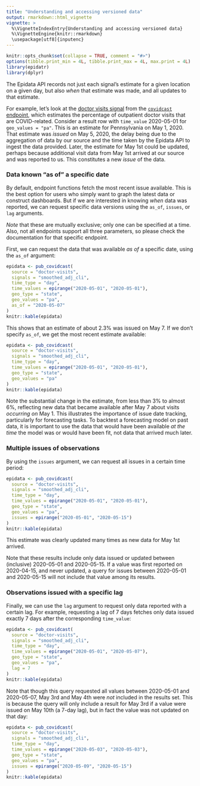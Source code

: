 ```yaml
---
title: "Understanding and accessing versioned data"
output: rmarkdown::html_vignette
vignette: >
  %\VignetteIndexEntry{Understanding and accessing versioned data}
  %\VignetteEngine{knitr::rmarkdown}
  \usepackage[utf8]{inputenc}
---
```


```r
knitr::opts_chunk$set(collapse = TRUE, comment = "#>")
options(tibble.print_min = 4L, tibble.print_max = 4L, max.print = 4L)
library(epidatr)
library(dplyr)
```


The Epidata API records not just each signal's estimate for a given location
on a given day, but also *when* that estimate was made, and all updates to that
estimate.

For example, let's look at the [doctor visits
signal](https://cmu-delphi.github.io/delphi-epidata/api/covidcast-signals/doctor-visits.html)
from the [`covidcast` endpoint](https://cmu-delphi.github.io/delphi-epidata/api/covidcast.html),
which estimates the percentage of outpatient doctor visits that are
COVID-related. Consider a result row with `time_value` 2020-05-01 for
`geo_values = "pa"`. This is an estimate for Pennsylvania on
May 1, 2020. That estimate was *issued* on May 5, 2020, the delay being due to
the aggregation of data by our source and the time taken by the Epidata API to
ingest the data provided. Later, the estimate for May 1st could be updated,
perhaps because additional visit data from May 1st arrived at our source and was
reported to us. This constitutes a new *issue* of the data.


### Data known "as of" a specific date

By default, endpoint functions fetch the most recent issue available. This
is the best option for users who simply want to graph the latest data or
construct dashboards. But if we are interested in knowing *when* data was
reported, we can request specific data versions using the `as_of`, `issues`, or
`lag` arguments.

_Note_ that these are mutually exclusive; only one can be specified
at a time. Also, not all endpoints support all three parameters, so please
check the documentation for that specific endpoint.

First, we can request the data that was available *as of* a specific date, using
the `as_of` argument:


```r
epidata <- pub_covidcast(
  source = "doctor-visits",
  signals = "smoothed_adj_cli",
  time_type = "day",
  time_values = epirange("2020-05-01", "2020-05-01"),
  geo_type = "state",
  geo_values = "pa",
  as_of = "2020-05-07"
)
knitr::kable(epidata)
```

This shows that an estimate of about 2.3% was issued on May 7. If we don't
specify `as_of`, we get the most recent estimate available:


```r
epidata <- pub_covidcast(
  source = "doctor-visits",
  signals = "smoothed_adj_cli",
  time_type = "day",
  time_values = epirange("2020-05-01", "2020-05-01"),
  geo_type = "state",
  geo_values = "pa"
)
knitr::kable(epidata)
```

Note the substantial change in the estimate, from less than 3% to almost 6%,
reflecting new data that became available after May 7 about visits *occurring on*
May 1. This illustrates the importance of issue date tracking, particularly
for forecasting tasks. To backtest a forecasting model on past data, it is
important to use the data that would have been available *at the time* the model
was or would have been fit, not data that arrived much later.


### Multiple issues of observations

By using the `issues` argument, we can request all issues in a certain time
period:

```r
epidata <- pub_covidcast(
  source = "doctor-visits",
  signals = "smoothed_adj_cli",
  time_type = "day",
  time_values = epirange("2020-05-01", "2020-05-01"),
  geo_type = "state",
  geo_values = "pa",
  issues = epirange("2020-05-01", "2020-05-15")
)
knitr::kable(epidata)
```

This estimate was clearly updated many times as new data for May 1st arrived.

Note that these results include only data issued or updated between
(inclusive) 2020-05-01 and 2020-05-15. If a value was first reported on
2020-04-15, and never updated, a query for issues between 2020-05-01 and
2020-05-15 will not include that value among its results.


### Observations issued with a specific lag

Finally, we can use the `lag` argument to request only data reported with a
certain lag. For example, requesting a lag of 7 days fetches only data issued
exactly 7 days after the corresponding `time_value`:

```r
epidata <- pub_covidcast(
  source = "doctor-visits",
  signals = "smoothed_adj_cli",
  time_type = "day",
  time_values = epirange("2020-05-01", "2020-05-07"),
  geo_type = "state",
  geo_values = "pa",
  lag = 7
)
knitr::kable(epidata)
```

Note that though this query requested all values between 2020-05-01 and
2020-05-07, May 3rd and May 4th were *not* included in the results set. This is
because the query will only include a result for May 3rd if a value were issued
on May 10th (a 7-day lag), but in fact the value was not updated on that day:

```r
epidata <- pub_covidcast(
  source = "doctor-visits",
  signals = "smoothed_adj_cli",
  time_type = "day",
  time_values = epirange("2020-05-03", "2020-05-03"),
  geo_type = "state",
  geo_values = "pa",
  issues = epirange("2020-05-09", "2020-05-15")
)
knitr::kable(epidata)
```
